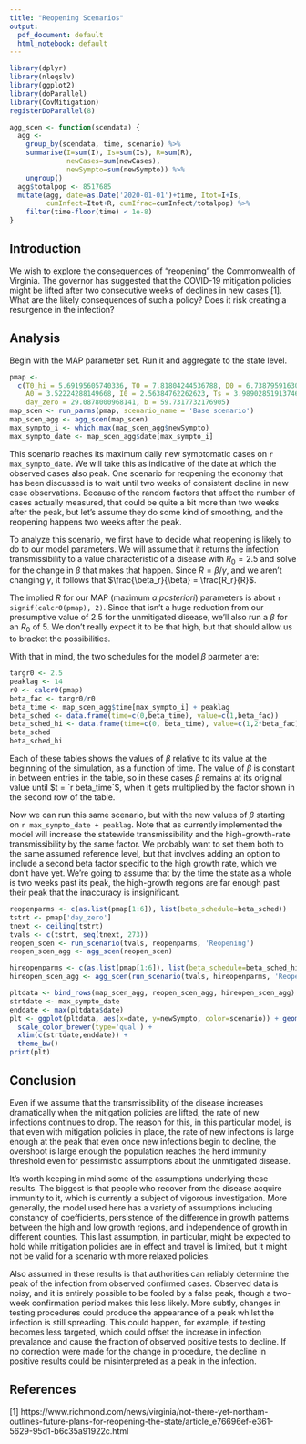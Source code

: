 ```yaml
---
title: "Reopening Scenarios"
output:
  pdf_document: default
  html_notebook: default
---
```


```r
library(dplyr)
library(nleqslv)
library(ggplot2)
library(doParallel)
library(CovMitigation)
registerDoParallel(8)

agg_scen <- function(scendata) {
  agg <- 
    group_by(scendata, time, scenario) %>%
    summarise(I=sum(I), Is=sum(Is), R=sum(R),
              newCases=sum(newCases),
              newSympto=sum(newSympto)) %>%
    ungroup()
  agg$totalpop <- 8517685
  mutate(agg, date=as.Date('2020-01-01')+time, Itot=I+Is, 
         cumInfect=Itot+R, cumIfrac=cumInfect/totalpop) %>%
    filter(time-floor(time) < 1e-8)
}
```

## Introduction

We wish to explore the consequences of "reopening" the Commonwealth of Virginia.
The governor has suggested that the COVID-19 mitigation policies might be lifted
after two consecutive weeks of declines in new cases [1].  What are the likely
consequences of such a policy?  Does it risk creating a resurgence in the infection?

## Analysis
Begin with the MAP parameter set.  Run it and aggregate to the state level.

```r
pmap <-
  c(T0_hi = 5.69195605740336, T0 = 7.81804244536788, D0 = 6.73879591630125, 
    A0 = 3.52224288149668, I0 = 2.56384762262623, Ts = 3.98902851913746, 
    day_zero = 29.0878000968141, b = 59.7317732176905)
map_scen <- run_parms(pmap, scenario_name = 'Base scenario')
map_scen_agg <- agg_scen(map_scen)
max_sympto_i <- which.max(map_scen_agg$newSympto)
max_sympto_date <- map_scen_agg$date[max_sympto_i] 
```

This scenario reaches its maximum daily new symptomatic cases on
`r max_sympto_date`.  We will take this as 
indicative of the date at which the observed cases also peak.  One scenario for
reopening the economy that has been discussed is to wait until two weeks of consistent
decline in new case observations.  Because of the random factors that affect the number
of cases actually measured, that could be quite a bit more than two weeks after the
peak, but let's assume they do some kind of smoothing, and the reopening happens
two weeks after the peak.

To analyze this scenario, we first have to decide what reopening is likely to do
to our model parameters.  We will assume that it returns the infection transmissibility
to a value characteristic of a disease with $R_0= 2.5$ and solve for the 
change in $\beta$ that makes that happen.  Since $R = \beta/\gamma$, and we aren't
changing $\gamma$, it follows that $\frac{\beta_r}{\beta} = \frac{R_r}{R}$.  

The implied $R$ for our MAP (maximum _a posteriori_) parameters is about 
`r signif(calcr0(pmap), 2)`.  Since
that isn't a huge reduction from our presumptive value of 2.5 for the unmitigated
disease, we'll also run a $\beta$ for an $R_0$ of 5.  We don't really
expect it to be that high, but that should allow us to bracket the possibilities.

With that in mind, the two schedules for the model $\beta$ parmeter are:

```r
targr0 <- 2.5
peaklag <- 14
r0 <- calcr0(pmap)
beta_fac <- targr0/r0
beta_time <- map_scen_agg$time[max_sympto_i] + peaklag
beta_sched <- data.frame(time=c(0,beta_time), value=c(1,beta_fac))
beta_sched_hi <- data.frame(time=c(0, beta_time), value=c(1,2*beta_fac))
beta_sched
beta_sched_hi
```
Each of these tables shows the values of $\beta$ relative to its value at the 
beginning of the simulation, as a function of time.  The value of $\beta$ is 
constant in between entries in the table, so in these cases $\beta$ remains at
its original value until $t = `r beta_time`$, when it gets multiplied by the
factor shown in the second row of the table.  

Now we can run this same scenario, but with the new values of $\beta$ starting on
`r max_sympto_date + peaklag`.  Note that as currently implemented the model will
increase the statewide transmissibility and the high-growth-rate transmissibility
by the same factor.  We probably want to set them both to the same assumed reference
level, but that involves adding an option to include a second beta factor specific
to the high growth rate, which we don't have yet.  We're going to assume that by
the time the state as a whole is two weeks past its peak, the high-growth regions
are far enough past their peak that the inaccuracy is insignificant.

```r
reopenparms <- c(as.list(pmap[1:6]), list(beta_schedule=beta_sched))
tstrt <- pmap['day_zero']
tnext <- ceiling(tstrt)
tvals <- c(tstrt, seq(tnext, 273))
reopen_scen <- run_scenario(tvals, reopenparms, 'Reopening')
reopen_scen_agg <- agg_scen(reopen_scen)

hireopenparms <- c(as.list(pmap[1:6]), list(beta_schedule=beta_sched_hi))
hireopen_scen_agg <- agg_scen(run_scenario(tvals, hireopenparms, 'Reopening high-spread'))
```


```r
pltdata <- bind_rows(map_scen_agg, reopen_scen_agg, hireopen_scen_agg)
strtdate <- max_sympto_date
enddate <- max(pltdata$date)
plt <- ggplot(pltdata, aes(x=date, y=newSympto, color=scenario)) + geom_line(size=1.2) +
  scale_color_brewer(type='qual') +
  xlim(c(strtdate,enddate)) +
  theme_bw() 
print(plt)
```

## Conclusion

Even if we assume that the transmissibility of the disease increases dramatically
when the mitigation policies are lifted, the rate of new infections continues to
drop.  The reason for this, in this particular model, is that even with mitigation
policies in place, the rate of new infections is large enough at the peak that even
once new infections begin to decline, the overshoot is large enough the population
reaches the herd immunity threshold even for pessimistic assumptions about the 
unmitigated disease.

It's worth keeping in mind some of the assumptions underlying these results.  The
biggest is that people who recover from the disease acquire immunity to it, which 
is currently a subject of vigorous investigation.  More generally, the model used
here has a variety of assumptions including constancy of coefficients, persistence of
the difference in growth patterns between the high and low growth regions, and 
independence of growth in different counties.  This last assumption, in particular,
might be expected to hold while mitigation policies are in effect and travel is
limited, but it might not be valid for a scenario with more relaxed policies.

Also assumed in these results is that authorities can reliably determine the peak
of the infection from observed confirmed cases.  Observed data is noisy, and it 
is entirely possible to be fooled by a false peak, though a two-week confirmation
period makes this less likely.  More subtly, changes in testing procedures could 
produce the appearance of a peak whilst the infection is still spreading.  This could
happen, for example, if testing becomes less targeted, which could offset the 
increase in infection prevalance and cause the fraction
of observed positive tests to decline.  If no correction were made for the change
in procedure, the decline in positive results could be misinterpreted as a peak
in the infection.


## References

[1] https://www.richmond.com/news/virginia/not-there-yet-northam-outlines-future-plans-for-reopening-the-state/article_e76696ef-e361-5629-95d1-b6c35a91922c.html

